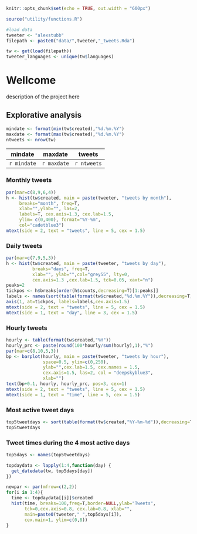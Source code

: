 

```r
knitr::opts_chunk$set(echo = TRUE, out.width = "600px")

source("utility/functions.R")

#load data
tweeter <- "alexstubb"
filepath <- paste0("data/",tweeter,"_tweets.Rda")

tw <- get(load(filepath))
tweeter_languages <- unique(tw$languages)

```

# Wellcome

description of the project here


## Explorative analysis

```r
mindate <- format(min(tw$created),"%d.%m.%Y")
maxdate <- format(max(tw$created),"%d.%m.%Y")
ntweets <- nrow(tw)
```

mindate     | maxdate     | tweets
----------- | ----------- | -------
`r mindate` | `r maxdate` | `r ntweets`


### Monthly tweets

```r
par(mar=c(8,9,6,4))
h <- hist(tw$created, main = paste(tweeter, "tweets by month"),
     breaks="month", freq=T, 
     xlab="",ylab="", las=2,
     labels=T, cex.axis=1.3, cex.lab=1.5,
     ylim= c(0,400), format="%Y-%m",
     col="cadetblue3")
mtext(side = 2, text = "tweets", line = 5, cex = 1.5)
```

### Daily tweets

```r
par(mar=c(7,9,5,3))
h <- hist(tw$created, main = paste(tweeter, "tweets by day"),
          breaks="days", freq=T, 
          xlab="", ylab="",col="grey55", lty=0,
          cex.axis=1.3 ,cex.lab=1.5, tck=0.05, xaxt="n")
peaks=2
tickpos <- h$breaks[order(h$counts,decreasing=T)[1:peaks]]
labels <- names(sort(table(format(tw$created,"%d.%m.%Y")),decreasing=T))[1:peaks]
axis(1, at=tickpos, labels=labels,cex.axis=1.5)
mtext(side = 2, text = "tweets", line = 5, cex = 1.5)
mtext(side = 1, text = "day", line = 3, cex = 1.5)
```

### Hourly tweets

```r
hourly <- table(format(tw$created,"%H"))
hourly_prc <- paste(round(100*hourly/sum(hourly),1),"%")
par(mar=c(8,10,5,3))
bp <- barplot(hourly, main = paste(tweeter, "tweets by hour"),
              space=0.5, ylim=c(0,250),
              ylab="",cex.lab=1.5, cex.names = 1.5,
              cex.axis=1.5, las=2, col = "deepskyblue3",
              xlab="")
text(bp+0.1, hourly, hourly_prc, pos=3, cex=1) 
mtext(side = 2, text = "tweets", line = 5, cex = 1.5)
mtext(side = 1, text = "time", line = 5, cex = 1.5)
```

### Most active tweet days

```r
top5tweetdays <- sort(table(format(tw$created,"%Y-%m-%d")),decreasing=T)[1:5]
top5tweetdays
```


### Tweet times during the 4 most active days

```r
top5days <- names(top5tweetdays)

topdaydata <- lapply(1:4,function(day) {
  get_datedata(tw, top5days[day])
})

newpar <- par(mfrow=c(2,2))
for(i in 1:4){
  time <- topdaydata[[i]]$created
  hist(time, breaks=100,freq=T,border=NULL,ylab="Tweets",
       tck=0,cex.axis=0.8, cex.lab=0.8, xlab="",
       main=paste0(tweeter," ",top5days[i]),
       cex.main=1, ylim=c(0,8))
}
```

